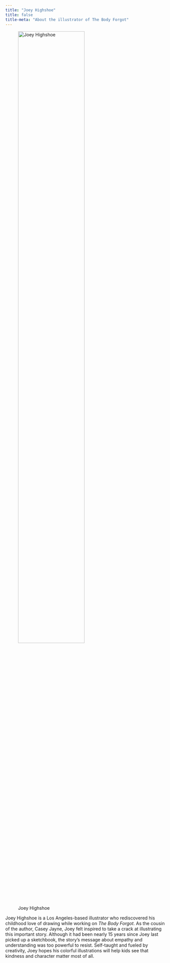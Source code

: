 ```yaml
---
title: "Joey Highshoe"
title: false
title-meta: "About the illustrator of The Body Forgot"
---
```


![Joey Highshoe](Joey.jpg){fig-alt="Caucasian man with short brown mullet and a broad smile, wearing a black shirt, jean jacket, and silver neck-chain" fig-align="center" width="70%"}

Joey Highshoe is a Los Angeles-based illustrator who rediscovered his childhood love of drawing while working on *The Body Forgot*. As the cousin of the author, Casey Jayne, Joey felt inspired to take a crack at illustrating this important story. Although it had been nearly 15 years since Joey last picked up a sketchbook, the story’s message about empathy and understanding was too powerful to resist. Self-taught and fueled by creativity, Joey hopes his colorful illustrations will help kids see that kindness and character matter most of all.
